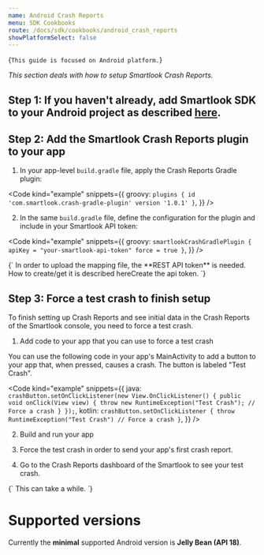 ```yaml
---
name: Android Crash Reports
menu: SDK Cookbooks
route: /docs/sdk/cookbooks/android_crash_reports
showPlatformSelect: false
---
```


<TextBlock kind="important" invisibleOn="android">{`
This guide is focused on Android platform.
`}</TextBlock>

<Title>Crash reports</Title>

*This section deals with how to setup Smartlook Crash Reports.*

## Step 1: If you haven't already, add Smartlook SDK to your Android project as described [here](https://docs.smartlook.com/docs/sdk/android?platform=android).

## Step 2: Add the Smartlook Crash Reports plugin to your app

1. In your app-level `build.gradle` file, apply the Crash Reports Gradle plugin:

<Code
  kind="example"
  snippets={{
    groovy: `
plugins {
    id 'com.smartlook.crash-gradle-plugin' version '1.0.1'
}
`,
  }}
/>

2. In the same `build.gradle` file, define the configuration for the plugin and include in your Smartlook API token:

<Code
  kind="example"
  snippets={{
    groovy: `
smartlookCrashGradlePlugin {
    apiKey = "your-smartlook-api-token"
    force = true
}
`,
  }}
/>

<TextBlock kind="important">
{`
In order to upload the mapping file, the **REST API token** is needed. How to create/get it is described here<Link to="https://docs.smartlook.com/docs/rest-api/overview#create-the-api-token">Create the api token</Link>.
`}
</TextBlock>

## Step 3: Force a test crash to finish setup

To finish setting up Crash Reports and see initial data in the Crash Reports of the Smartlook console, you need to force a test crash.

1. Add code to your app that you can use to force a test crash

You can use the following code in your app's MainActivity to add a button to your app that, when pressed, causes a crash. The button is labeled "Test Crash".


<Code
  kind="example"
  snippets={{
      java: `
crashButton.setOnClickListener(new View.OnClickListener() {
   public void onClick(View view) {
       throw new RuntimeException("Test Crash"); // Force a crash
   }
});
      `,
      kotlin: `
crashButton.setOnClickListener {
   throw RuntimeException("Test Crash") // Force a crash
}
      `,
  }}
/>

2. Build and run your app

3. Force the test crash in order to send your app's first crash report.

4. Go to the Crash Reports dashboard of the Smartlook to see your test crash.

<TextBlock kind="important">
{`
This can take a while.
`}
</TextBlock>

# Supported versions
Currently the **minimal** supported Android version is **Jelly Bean (API 18)**.

